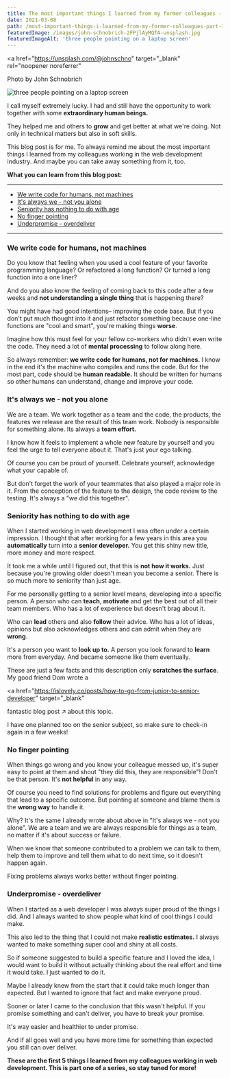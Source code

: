 ```yaml
---
title: The most important things I learned from my former colleagues - part 1
date: 2021-03-08
path: /most-important-things-i-learned-from-my-former-colleagues-part-1
featuredImage: /images/john-schnobrich-2FPjlAyMQTA-unsplash.jpg
featuredImageAlt: 'three people pointing on a laptop screen'
---
```


<a
  href="https://unsplash.com/@johnschno"
  target="_blank"
  rel="noopener noreferrer"
>
  Photo by John Schnobrich
</a>

![three people pointing on a laptop screen](/images/john-schnobrich-2FPjlAyMQTA-unsplash.jpg)

I call myself extremely lucky. I had and still have the opportunity to work
together with some **extraordinary human beings.**

They helped me and others to **grow** and get better at what we're doing. Not
only in technical matters but also in soft skills.

This blog post is for me. To always remind me about the most important things I
learned from my colleagues working in the web development industry. And maybe
you can take away something from it, too.

**What you can learn from this blog post:**

---

- [We write code for humans, not machines](#humans)
- [It's always we - not you alone](#team)
- [Seniority has nothing to do with age](#senior)
- [No finger pointing](#finger-pointing)
- [Underpromise - overdeliver](#under-promise)

---

### <a name='humans'></a> We write code for humans, not machines

Do you know that feeling when you used a cool feature of your favorite
programming language? Or refactored a long function? Or turned a long function
into a one liner?

And do you also know the feeling of coming back to this code after a few weeks
and **not understanding a single thing** that is happening there?

You might have had good intentions– improving the code base. But if you don't
put much thought into it and just refactor something because one-line functions
are "cool and smart", you're making things **worse**.

Imagine how this must feel for your fellow co-workers who didn't even write the
code. They need a lot of **mental processing** to follow along here.

So always remember: **we write code for humans, not for machines.** I know in
the end it's the machine who compiles and runs the code. But for the most part,
code should be **human readable.** It should be written for humans so other
humans can understand, change and improve your code.

### <a name='team'></a> It's always we - not you alone

We are a team. We work together as a team and the code, the products, the
features we release are the result of this team work. Nobody is responsible for
something alone. Its always a **team effort.**

I know how it feels to implement a whole new feature by yourself and you feel
the urge to tell everyone about it. That's just your ego talking.

Of course you can be proud of yourself. Celebrate yourself, acknowledge what
your capable of.

But don't forget the work of your teammates that also played a major role in it.
From the conception of the feature to the design, the code review to the
testing. It's always a "we did this together".

### <a name='senior'></a> Seniority has nothing to do with age

When I started working in web development I was often under a certain
impression. I thought that after working for a few years in this area you
**automatically** turn into a **senior developer.** You get this shiny new
title, more money and more respect.

It took me a while until I figured out, that this is **not how it works.** Just
because you're growing older doesn't mean you become a senior. There is so much
more to seniority than just age.

For me personally getting to a senior level means, developing into a specific
person. A person who can **teach**, **motivate** and get the best out of all
their team members. Who has a lot of experience but doesn't brag about it.

Who can **lead** others and also **follow** their advice. Who has a lot of
ideas, opinions but also acknowledges others and can admit when they are
**wrong**.

It's a person you want to **look up to.** A person you look forward to **learn**
more from everyday. And became someone like them eventually.

These are just a few facts and this description only **scratches the surface**.
My good friend Dom wrote a

<a
  href="https://islovely.co/posts/how-to-go-from-junior-to-senior-developer"
  target="_blank"
>
  fantastic blog post &#8599;
</a> about this topic.

I have one planned too on the senior subject, so make sure to check-in again in
a few weeks!

### <a name='finger-pointing'></a> No finger pointing

When things go wrong and you know your colleague messed up, it's super easy to
point at them and shout "they did this, they are responsible"! Don't be that
person. It's **not helpful** in any way.

Of course you need to find solutions for problems and figure out everything that
lead to a specific outcome. But pointing at someone and blame them is the
**wrong way** to handle it.

Why? It's the same I already wrote about above in "It's always we - not you
alone". We are a team and we are always responsible for things as a team, no
matter if it's about success or failure.

When we know that someone contributed to a problem we can talk to them, help
them to improve and tell them what to do next time, so it doesn't happen again.

Fixing problems always works better without finger pointing.

<CoffeeHint />

### <a name='under-promise'></a> Underpromise - overdeliver

When I started as a web developer I was always super proud of the things I did.
And I always wanted to show people what kind of cool things I could make.

This also led to the thing that I could not make **realistic estimates.** I
always wanted to make something super cool and shiny at all costs.

So if someone suggested to build a specific feature and I loved the idea, I
would want to build it without actually thinking about the real effort and time
it would take. I just wanted to do it.

Maybe I already knew from the start that it could take much longer than
expected. But I wanted to ignore that fact and make everyone proud.

Sooner or later I came to the conclusion that this wasn't helpful. If you
promise something and can't deliver, you have to break your promise.

It's way easier and healthier to under promise.

And if all goes well and you have more time for something than expected you
still can over deliver.

**These are the first 5 things I learned from my colleagues working in web
development. This is part one of a series, so stay tuned for more!**
